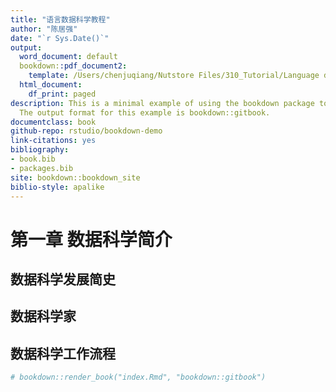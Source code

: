 ```yaml
--- 
title: "语言数据科学教程"
author: "陈居强"
date: "`r Sys.Date()`"
output:
  word_document: default
  bookdown::pdf_document2:
    template: /Users/chenjuqiang/Nutstore Files/310_Tutorial/Language data science/template.tex
  html_document:
    df_print: paged
description: This is a minimal example of using the bookdown package to write a book.
  The output format for this example is bookdown::gitbook.
documentclass: book
github-repo: rstudio/bookdown-demo
link-citations: yes
bibliography:
- book.bib
- packages.bib
site: bookdown::bookdown_site
biblio-style: apalike
---
```


    
# 第一章 数据科学简介




## 数据科学发展简史



## 数据科学家

## 数据科学工作流程



```r

# bookdown::render_book("index.Rmd", "bookdown::gitbook")
```




















